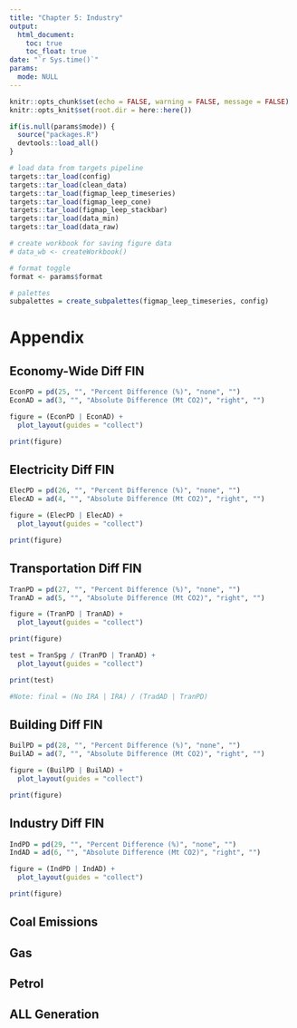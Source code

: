 ```yaml
---
title: "Chapter 5: Industry"
output: 
  html_document:
    toc: true
    toc_float: true
date: "`r Sys.time()`"
params:
  mode: NULL
---
```


```r
knitr::opts_chunk$set(echo = FALSE, warning = FALSE, message = FALSE)
knitr::opts_knit$set(root.dir = here::here())
```

```r
if(is.null(params$mode)) {
  source("packages.R")
  devtools::load_all()
}

# load data from targets pipeline
targets::tar_load(config)
targets::tar_load(clean_data)
targets::tar_load(figmap_leep_timeseries)
targets::tar_load(figmap_leep_cone)
targets::tar_load(figmap_leep_stackbar)
targets::tar_load(data_min)
targets::tar_load(data_raw)

# create workbook for saving figure data
# data_wb <- createWorkbook()

# format toggle
format <- params$format

# palettes
subpalettes = create_subpalettes(figmap_leep_timeseries, config)
```

# Appendix
## Economy-Wide Diff FIN
```r
EconPD = pd(25, "", "Percent Difference (%)", "none", "")
EconAD = ad(3, "", "Absolute Difference (Mt CO2)", "right", "")

figure = (EconPD | EconAD) + 
  plot_layout(guides = "collect")

print(figure)
```
## Electricity Diff FIN
```r
ElecPD = pd(26, "", "Percent Difference (%)", "none", "")
ElecAD = ad(4, "", "Absolute Difference (Mt CO2)", "right", "")

figure = (ElecPD | ElecAD) + 
  plot_layout(guides = "collect")

print(figure)
```
## Transportation Diff FIN
```r
TranPD = pd(27, "", "Percent Difference (%)", "none", "")
TranAD = ad(5, "", "Absolute Difference (Mt CO2)", "right", "")

figure = (TranPD | TranAD) + 
  plot_layout(guides = "collect")

print(figure)

test = TranSpg / (TranPD | TranAD) + 
  plot_layout(guides = "collect")

print(test)

#Note: final = (No IRA | IRA) / (TradAD | TranPD)
```
## Building Diff FIN
```r
BuilPD = pd(28, "", "Percent Difference (%)", "none", "")
BuilAD = ad(7, "", "Absolute Difference (Mt CO2)", "right", "")

figure = (BuilPD | BuilAD) + 
  plot_layout(guides = "collect")

print(figure)
```

## Industry Diff FIN
```r
IndPD = pd(29, "", "Percent Difference (%)", "none", "")
IndAD = ad(6, "", "Absolute Difference (Mt CO2)", "right", "")

figure = (IndPD | IndAD) + 
  plot_layout(guides = "collect")

print(figure)
```

## Coal Emissions
## Gas
## Petrol

## ALL Generation

















